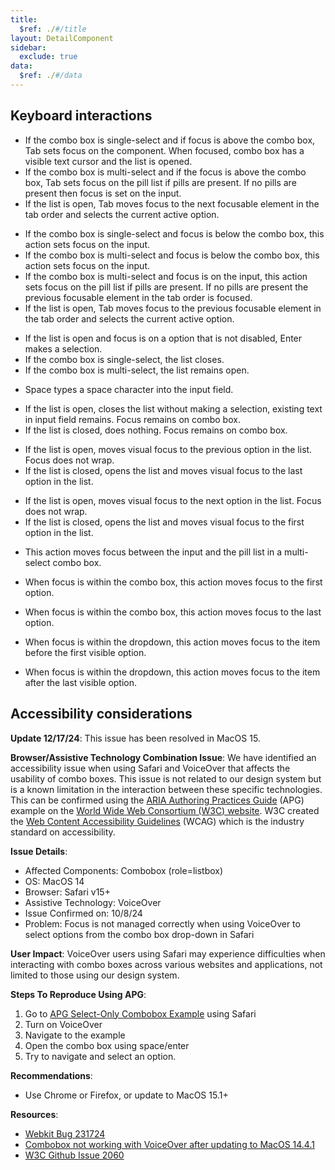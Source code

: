 ```yaml
---
title:
  $ref: ./#/title
layout: DetailComponent
sidebar:
  exclude: true
data:
  $ref: ./#/data
---
```


## Keyboard interactions

<KeyboardControls>
<KeyboardControl keyOrCombos="Tab">
  
- If the combo box is single-select and if focus is above the combo box, Tab sets focus on the component. When focused, combo box has a visible text cursor and the list is opened.
- If the combo box is multi-select and if the focus is above the combo box, Tab sets focus on the pill list if pills are present. If no pills are present then focus is set on the input. 
- If the list is open, Tab moves focus to the next focusable element in the tab order and selects the current active option.

</KeyboardControl>
<KeyboardControl keyOrCombos="Shift + Tab">

- If the combo box is single-select and focus is below the combo box, this action sets focus on the input.
- If the combo box is multi-select and focus is below the combo box, this action sets focus on the input.
- If the combo box is multi-select and focus is on the input, this action sets focus on the pill list if pills are present. If no pills are present the previous focusable element in the tab order is focused.
- If the list is open, Tab moves focus to the previous focusable element in the tab order and selects the current active option.

</KeyboardControl>
<KeyboardControl keyOrCombos="Enter">
  
- If the list is open and focus is on a option that is not disabled, Enter makes a selection. 
- If the combo box is single-select, the list closes.
- If the combo box is multi-select, the list remains open.

</KeyboardControl>
<KeyboardControl keyOrCombos="Space">

- Space types a space character into the input field.

</KeyboardControl>
<KeyboardControl keyOrCombos="Escape">

- If the list is open, closes the list without making a selection, existing text in input field remains. Focus remains on combo box.
- If the list is closed, does nothing. Focus remains on combo box.

</KeyboardControl>
<KeyboardControl keyOrCombos="Up arrow">

- If the list is open, moves visual focus to the previous option in the list. Focus does not wrap.
- If the list is closed, opens the list and moves visual focus to the last option in the list.

</KeyboardControl>
<KeyboardControl keyOrCombos="Down arrow">

- If the list is open, moves visual focus to the next option in the list. Focus does not wrap.
- If the list is closed, opens the list and moves visual focus to the first option in the list.

</KeyboardControl>
<KeyboardControl keyOrCombos="Left arrow / Right arrow">
  
- This action moves focus between the input and the pill list in a multi-select combo box.
  
</KeyboardControl>
<KeyboardControl keyOrCombos="Home">

- When focus is within the combo box, this action moves focus to the first option.

</KeyboardControl>
<KeyboardControl keyOrCombos="End">

- When focus is within the combo box, this action moves focus to the last option.

</KeyboardControl>
<KeyboardControl keyOrCombos="Page up">

- When focus is within the dropdown, this action moves focus to the item before the first visible option.

</KeyboardControl>
<KeyboardControl keyOrCombos="Page down">

- When focus is within the dropdown, this action moves focus to the item after the last visible option.

</KeyboardControl>
</KeyboardControls>

## Accessibility considerations

**Update 12/17/24**: This issue has been resolved in MacOS 15.

**Browser/Assistive Technology Combination Issue**: We have identified an accessibility issue when using Safari and VoiceOver that affects the usability of combo boxes. This issue is not related to our design system but is a known limitation in the interaction between these specific technologies. This can be confirmed using the [ARIA Authoring Practices Guide](https://www.w3.org/WAI/ARIA/apg/) (APG) example on the [World Wide Web Consortium (W3C) website](https://www.w3.org/). W3C created the [Web Content Accessibility Guidelines](https://www.w3.org/WAI/standards-guidelines/wcag/) (WCAG) which is the industry standard on accessibility.

**Issue Details**:

- Affected Components: Combobox (role=listbox)
- OS: MacOS 14
- Browser: Safari v15+
- Assistive Technology: VoiceOver
- Issue Confirmed on: 10/8/24
- Problem: Focus is not managed correctly when using VoiceOver to select options from the combo box drop-down in Safari

**User Impact**:
VoiceOver users using Safari may experience difficulties when interacting with combo boxes across various websites and applications, not limited to those using our design system.

**Steps To Reproduce Using APG**:

1. Go to [APG Select-Only Combobox Example](https://www.w3.org/WAI/ARIA/apg/patterns/combobox/examples/combobox-select-only/) using Safari
1. Turn on VoiceOver
1. Navigate to the example
1. Open the combo box using space/enter
1. Try to navigate and select an option.

**Recommendations**:

- Use Chrome or Firefox, or update to MacOS 15.1+

**Resources**:

- [Webkit Bug 231724](https://bugs.webkit.org/show_bug.cgi?id=231724)
- [Combobox not working with VoiceOver after updating to MacOS 14.4.1](https://discussions.apple.com/thread/255614236?sortBy=rank)
- [W3C Github Issue 2060](https://github.com/w3c/aria-practices/issues/2060)
